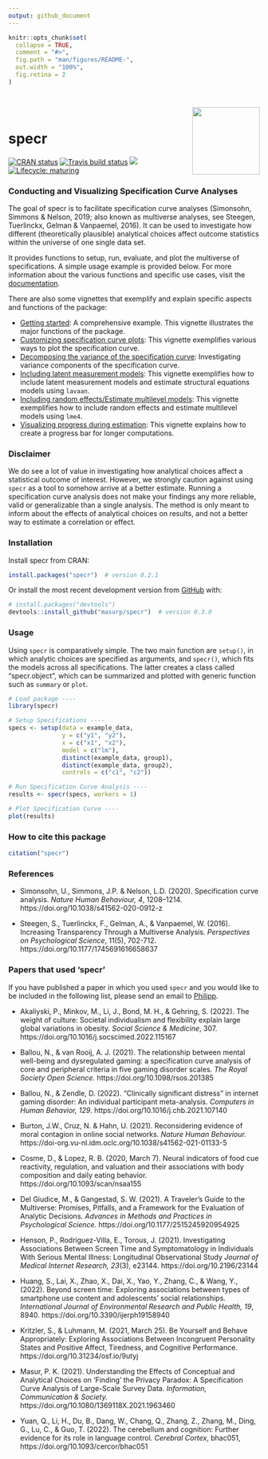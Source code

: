 ```yaml
---
output: github_document
---
```


<!-- README.md is generated from README.Rmd. Please edit that file -->

```r
knitr::opts_chunk$set(
  collapse = TRUE,
  comment = "#>",
  fig.path = "man/figures/README-",
  out.width = "100%",
  fig.retina = 2
)
```


<div style = "padding-top:1em; padding-bottom: 0.5em;">
<img src="man/figures/specr_logo.png" width = 135 align="right" />
</div>


# specr

<!-- badges: start -->
[![CRAN status](https://www.r-pkg.org/badges/version/specr)](https://CRAN.R-project.org/package=specr)
[![Travis build status](https://travis-ci.org/masurp/specr.svg?branch=master)](https://travis-ci.org/masurp/specr)
![](https://cranlogs.r-pkg.org/badges/grand-total/specr)
[![Lifecycle: maturing](https://img.shields.io/badge/lifecycle-maturing-blue.svg)](https://www.tidyverse.org/lifecycle/#maturing)
<!-- badges: end -->

### Conducting and Visualizing Specification Curve Analyses

The goal of specr is to facilitate specification curve analyses (Simonsohn, Simmons & Nelson, 2019; also known as multiverse analyses, see Steegen, Tuerlinckx, Gelman & Vanpaemel, 2016). It can be used to investigate how different (theoretically plausible) analytical choices affect outcome statistics within the universe of one single data set. 

It provides functions to setup, run, evaluate, and plot the multiverse of specifications. A simple usage example is provided below. For more information about the various functions and specific use cases, visit the [documentation](https://masurp.github.io/specr/index.html). 

There are also some vignettes that exemplify and explain specific aspects and functions of the package:

- [Getting started](https://masurp.github.io/specr/articles/specr.html): A comprehensive example. This vignette illustrates the major functions of the package. 
- [Customizing specification curve plots](https://masurp.github.io/specr/articles/custom-plot.html): This vignette exemplifies various ways to plot the specification curve. 
- [Decomposing the variance of the specification curve](https://masurp.github.io/specr/articles/decompose_var.html): Investigating variance components of the specification curve.
- [Including latent measurement models](https://masurp.github.io/specr/articles/measurement_models.html): This vignette exemplifies how to include latent measurement models and estimate structural equations models using `lavaan`. 
- [Including random effects/Estimate multilevel models](https://masurp.github.io/specr/articles/random_effects.html): This vignette exemplifies how to include random effects and estimate multilevel models using `lme4`.
- [Visualizing progress during estimation](https://masurp.github.io/specr/articles/progress.html): This vignette explains how to create a progress bar for longer computations.

### Disclaimer

We do see a lot of value in investigating how analytical choices affect a statistical outcome of interest. However, we strongly caution against using `specr` as a tool to somehow arrive at a better estimate. Running a specification curve analysis does not make your findings any more reliable, valid or generalizable than a single analysis. The method is only meant to inform about the effects of analytical choices on results, and not a better way to estimate a correlation or effect.

### Installation

Install specr from CRAN:

``` r
install.packages("specr")  # version 0.2.1
```

Or install the most recent development version from [GitHub](https://github.com/) with:

``` r
# install.packages("devtools")
devtools::install_github("masurp/specr")  # version 0.3.0
```

### Usage

Using `specr` is comparatively simple. The two main function are `setup()`, in which analytic choices are specified as arguments, and `specr()`, which fits the models across all specifications. The latter creates a class called "specr.object", which can be summarized and plotted with generic function such as `summary` or `plot`. 

```r
# Load package ----
library(specr)

# Setup Specifications ----
specs <- setup(data = example_data, 
               y = c("y1", "y2"), 
               x = c("x1", "x2"), 
               model = c("lm"), 
               distinct(example_data, group1),
               distinct(example_data, group2),
               controls = c("c1", "c2"))

# Run Specification Curve Analysis ----
results <- specr(specs, workers = 1)

# Plot Specification Curve ----
plot(results)
```

### How to cite this package

```r
citation("specr")
```

### References

- Simonsohn, U., Simmons, J.P. & Nelson, L.D. (2020). Specification curve analysis. *Nature Human Behaviour, 4*, 1208–1214. https://doi.org/10.1038/s41562-020-0912-z

- Steegen, S., Tuerlinckx, F., Gelman, A., & Vanpaemel, W. (2016). Increasing Transparency Through a Multiverse Analysis. *Perspectives on Psychological Science*, 11(5), 702-712. https://doi.org/10.1177/1745691616658637

### Papers that used 'specr'

If you have published a paper in which you used `specr` and you would like to be included in the following list, please send an email to [Philipp](mailto:p.k.masur@vu.nl). 

- Akaliyski, P., Minkov, M., Li, J., Bond, M. H., & Gehring, S. (2022). The weight of culture: Societal individualism and flexibility explain large global variations in obesity. *Social Science & Medicine*, 307. https://doi.org/10.1016/j.socscimed.2022.115167

- Ballou, N., & van Rooij, A. J. (2021). The relationship between mental well-being and dysregulated gaming: a specification curve analysis of core and peripheral criteria in five gaming disorder scales. *The Royal Society Open Science.* https://doi.org/10.1098/rsos.201385

- Ballou, N., & Zendle, D. (2022). "Clinically significant distress" in internet gaming disorder: An individual participant meta-analysis. *Computers in Human Behavior, 129*. https://doi.org/10.1016/j.chb.2021.107140

- Burton, J.W., Cruz, N. & Hahn, U. (2021). Reconsidering evidence of moral contagion in online social networks. *Nature Human Behaviour.* https://doi-org.vu-nl.idm.oclc.org/10.1038/s41562-021-01133-5

- Cosme, D., & Lopez, R. B. (2020, March 7). Neural indicators of food cue reactivity, regulation, and valuation and their associations with body composition and daily eating behavior. https://doi.org/10.1093/scan/nsaa155

- Del Giudice, M., & Gangestad, S. W. (2021). A Traveler’s Guide to the Multiverse: Promises, Pitfalls, and a Framework for the Evaluation of Analytic Decisions. *Advances in Methods and Practices in Psychological Science.* https://doi.org/10.1177/2515245920954925

- Henson, P., Rodriguez-Villa, E., Torous, J. (2021). Investigating Associations Between Screen Time and Symptomatology in Individuals With Serious Mental Illness: Longitudinal Observational Study
*Journal of Medical Internet Research, 23*(3), e23144. https://doi.org/10.2196/23144

- Huang, S., Lai, X., Zhao, X., Dai, X., Yao, Y., Zhang, C., & Wang, Y., (2022). Beyond screen time: Exploring associations between types of smartphone use content and adolescents' social relationships. *International Journal of Environmental Research and Public Health, 19*, 8940. https://doi.org/10.3390/ijerph19158940

- Kritzler, S., & Luhmann, M. (2021, March 25). Be Yourself and Behave Appropriately: Exploring Associations Between Incongruent Personality States and Positive Affect, Tiredness, and Cognitive Performance. https://doi.org/10.31234/osf.io/9utyj

- Masur, P. K. (2021). Understanding the Effects of Conceptual and Analytical Choices on ‘Finding’ the Privacy Paradox: A Specification Curve Analysis of Large-Scale Survey Data. *Information, Communication & Society.* https://doi.org/10.1080/1369118X.2021.1963460 

- Yuan, Q., Li, H., Du, B., Dang, W., Chang, Q., Zhang, Z., Zhang, M., Ding, G., Lu, C., & Guo, T. (2022). The cerebellum and cognition: Further evidence for its role in language control. *Cerebral Cortex*, bhac051, https://doi.org/10.1093/cercor/bhac051


